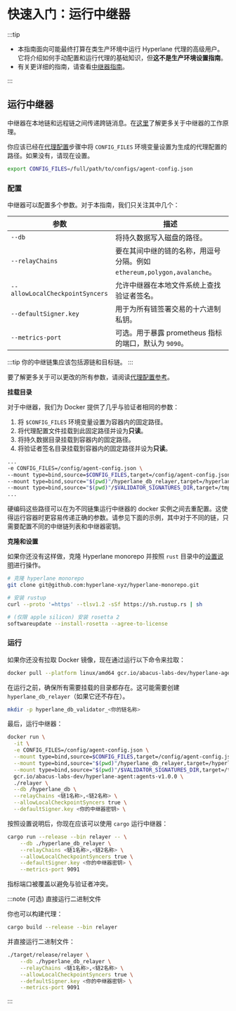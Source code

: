 

# 快速入门：运行中继器

:::tip

- 本指南面向可能最终打算在类生产环境中运行 Hyperlane 代理的高级用户。它将介绍如何手动配置和运行代理的基础知识，但**这不是生产环境设置指南**。
- 有关更详细的指南，请查看[中继器指南](docs/operate/relayer/run-relayer.mdx)。

:::

<TerminologyPartial />

## 运行中继器

中继器在本地链和远程链之间传递跨链消息。在[这里](docs/protocol/agents/relayer.mdx)了解更多关于中继器的工作原理。

你应该已经在[代理配置](#agent-configs)步骤中将 `CONFIG_FILES` 环境变量设置为生成的代理配置的路径。如果没有，请现在设置。

```bash
export CONFIG_FILES=/full/path/to/configs/agent-config.json
```

### 配置

中继器可以配置多个参数。对于本指南，我们只关注其中几个：

| 参数                            | 描述                                                                              |
| ------------------------------- | ---------------------------------------------------------------------------------------- |
| `--db`                          | 将持久数据写入磁盘的路径。                                                |
| `--relayChains`                 | 要在其间中继的链的名称，用逗号分隔。例如 `ethereum,polygon,avalanche`。 |
| `--allowLocalCheckpointSyncers` | 允许中继器在本地文件系统上查找验证者签名。             |
| `--defaultSigner.key`           | 用于为所有链签署交易的十六进制私钥。                      |
| `--metrics-port`                | 可选。用于暴露 prometheus 指标的端口，默认为 `9090`。                  |

:::tip
你的中继链集应该包括源链和目标链。
:::

要了解更多关于可以更改的所有参数，请阅读[代理配置参考](docs/operate/config-reference.mdx)。

<Tabs groupId="docker">
<TabItem value="docker" label="使用 Docker">

**挂载目录**

对于中继器，我们为 Docker 提供了几乎与验证者相同的参数：

1. 将 `$CONFIG_FILES` 环境变量设置为容器内的固定路径。
2. 将代理配置文件挂载到此固定路径并设为**只读**。
3. 将持久数据目录挂载到容器内的固定路径。
4. 将验证者签名目录挂载到容器内的固定路径并设为**只读**。

```sh
...
-e CONFIG_FILES=/config/agent-config.json \
--mount type=bind,source=$CONFIG_FILES,target=/config/agent-config.json,readonly \
--mount type=bind,source="$(pwd)"/hyperlane_db_relayer,target=/hyperlane_db \
--mount type=bind,source="$(pwd)"/$VALIDATOR_SIGNATURES_DIR,target=/tmp/validator-signatures,readonly \
...
```

硬编码这些路径可以在为不同链集运行中继器的 docker 实例之间去重配置。这使得运行容器时更容易传递正确的参数。请参见下面的示例，其中对于不同的链，只需要配置不同的中继链列表和中继器密钥。

</TabItem>
<TabItem value="from-source" label="从源代码构建">

**克隆和设置**

如果你还没有这样做，克隆 Hyperlane monorepo 并按照 `rust` 目录中的[设置说明](https://github.com/hyperlane-xyz/hyperlane-monorepo/blob/main/rust/README.md)进行操作。

```sh
# 克隆 hyperlane monorepo
git clone git@github.com:hyperlane-xyz/hyperlane-monorepo.git

# 安装 rustup
curl --proto '=https' --tlsv1.2 -sSf https://sh.rustup.rs | sh

# (仅限 apple silicon) 安装 rosetta 2
softwareupdate --install-rosetta --agree-to-license
```

</TabItem>
</Tabs>

### 运行

<Tabs groupId="docker">
<TabItem value="docker" label="使用 Docker">

如果你还没有拉取 Docker 镜像，现在通过运行以下命令来拉取：

```sh
docker pull --platform linux/amd64 gcr.io/abacus-labs-dev/hyperlane-agent:agents-v1.0.0
```

在运行之前，确保所有需要挂载的目录都存在。这可能需要创建 `hyperlane_db_relayer`（如果它还不存在）。

```sh
mkdir -p hyperlane_db_validator_<你的链名称>
```

最后，运行中继器：

```sh
docker run \
  -it \
  -e CONFIG_FILES=/config/agent-config.json \
  --mount type=bind,source=$CONFIG_FILES,target=/config/agent-config.json,readonly \
  --mount type=bind,source="$(pwd)"/hyperlane_db_relayer,target=/hyperlane_db \
  --mount type=bind,source="$(pwd)"/$VALIDATOR_SIGNATURES_DIR,target=/tmp/validator-signatures,readonly \
  gcr.io/abacus-labs-dev/hyperlane-agent:agents-v1.0.0 \
  ./relayer \
  --db /hyperlane_db \
  --relayChains <链1名称>,<链2名称> \
  --allowLocalCheckpointSyncers true \
  --defaultSigner.key <你的中继器密钥> \
```

</TabItem>
<TabItem value="from-source" label="从源代码构建">

按照设置说明后，你现在应该可以使用 `cargo` 运行中继器：

```sh
cargo run --release --bin relayer -- \
    --db ./hyperlane_db_relayer \
    --relayChains <链1名称>,<链2名称> \
    --allowLocalCheckpointSyncers true \
    --defaultSigner.key <你的中继器密钥> \
    --metrics-port 9091
```

指标端口被覆盖以避免与验证者冲突。

:::note (可选) 直接运行二进制文件

你也可以构建代理：

```sh
cargo build --release --bin relayer
```

并直接运行二进制文件：

```sh
./target/release/relayer \
    --db ./hyperlane_db_relayer \
    --relayChains <链1名称>,<链2名称> \
    --allowLocalCheckpointSyncers true \
    --defaultSigner.key <你的中继器密钥> \
    --metrics-port 9091
```

:::

</TabItem>
</Tabs>
